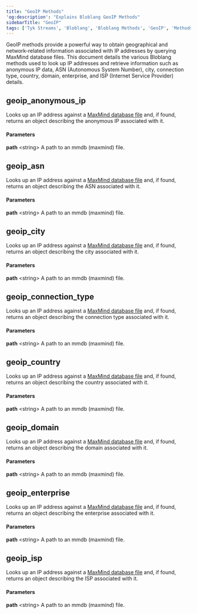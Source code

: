 ```yaml
---
title: "GeoIP Methods"
'og:description': "Explains Bloblang GeoIP Methods"
sidebarTitle: "GeoIP"
tags: ['Tyk Streams', 'Bloblang', 'Bloblang Methods', 'GeoIP', 'Methods']
---
```


GeoIP methods provide a powerful way to obtain geographical and network-related information associated with IP addresses by querying MaxMind database files. This document details the various Bloblang methods used to look up IP addresses and retrieve information such as anonymous IP data, ASN (Autonomous System Number), city, connection type, country, domain, enterprise, and ISP (Internet Service Provider) details.

## geoip_anonymous_ip

Looks up an IP address against a [MaxMind database file](https://www.maxmind.com/en/home) and, if found, returns an object describing the anonymous IP associated with it.

#### Parameters

**path** &lt;string&gt; A path to an mmdb (maxmind) file.  

## geoip_asn

Looks up an IP address against a [MaxMind database file](https://www.maxmind.com/en/home) and, if found, returns an object describing the ASN associated with it.

#### Parameters

**path** &lt;string&gt; A path to an mmdb (maxmind) file.  

## geoip_city

Looks up an IP address against a [MaxMind database file](https://www.maxmind.com/en/home) and, if found, returns an object describing the city associated with it.

#### Parameters

**path** &lt;string&gt; A path to an mmdb (maxmind) file.  

## geoip_connection_type

Looks up an IP address against a [MaxMind database file](https://www.maxmind.com/en/home) and, if found, returns an object describing the connection type associated with it.

#### Parameters

**path** &lt;string&gt; A path to an mmdb (maxmind) file.  

## geoip_country

Looks up an IP address against a [MaxMind database file](https://www.maxmind.com/en/home) and, if found, returns an object describing the country associated with it.

#### Parameters

**path** &lt;string&gt; A path to an mmdb (maxmind) file.  

## geoip_domain

Looks up an IP address against a [MaxMind database file](https://www.maxmind.com/en/home) and, if found, returns an object describing the domain associated with it.

#### Parameters

**path** &lt;string&gt; A path to an mmdb (maxmind) file.  

## geoip_enterprise

Looks up an IP address against a [MaxMind database file](https://www.maxmind.com/en/home) and, if found, returns an object describing the enterprise associated with it.

#### Parameters

**path** &lt;string&gt; A path to an mmdb (maxmind) file.  

## geoip_isp

Looks up an IP address against a [MaxMind database file](https://www.maxmind.com/en/home) and, if found, returns an object describing the ISP associated with it.

#### Parameters

**path** &lt;string&gt; A path to an mmdb (maxmind) file.  
